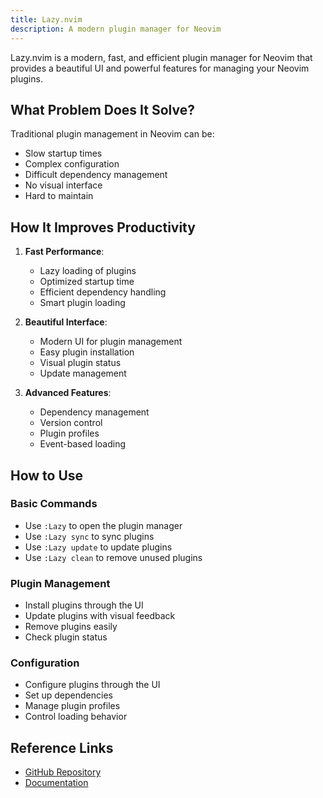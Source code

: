 ```yaml
---
title: Lazy.nvim
description: A modern plugin manager for Neovim
---
```


Lazy.nvim is a modern, fast, and efficient plugin manager for Neovim that provides a beautiful UI and powerful features for managing your Neovim plugins.

## What Problem Does It Solve?

Traditional plugin management in Neovim can be:

- Slow startup times
- Complex configuration
- Difficult dependency management
- No visual interface
- Hard to maintain

## How It Improves Productivity

1. **Fast Performance**:

   - Lazy loading of plugins
   - Optimized startup time
   - Efficient dependency handling
   - Smart plugin loading

2. **Beautiful Interface**:

   - Modern UI for plugin management
   - Easy plugin installation
   - Visual plugin status
   - Update management

3. **Advanced Features**:
   - Dependency management
   - Version control
   - Plugin profiles
   - Event-based loading

## How to Use

### Basic Commands

- Use `:Lazy` to open the plugin manager
- Use `:Lazy sync` to sync plugins
- Use `:Lazy update` to update plugins
- Use `:Lazy clean` to remove unused plugins

### Plugin Management

- Install plugins through the UI
- Update plugins with visual feedback
- Remove plugins easily
- Check plugin status

### Configuration

- Configure plugins through the UI
- Set up dependencies
- Manage plugin profiles
- Control loading behavior

## Reference Links

- [GitHub Repository](https://github.com/folke/lazy.nvim)
- [Documentation](https://github.com/folke/lazy.nvim#-features)
